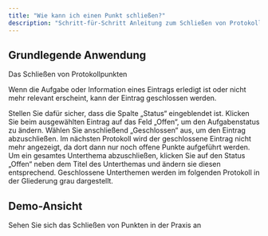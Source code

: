 ```yaml
---
title: "Wie kann ich einen Punkt schließen?"
description: "Schritt-für-Schritt Anleitung zum Schließen von Protokollpunkten"
---
```


## Grundlegende Anwendung

Das Schließen von Protokollpunkten

Wenn die Aufgabe oder Information eines Eintrags erledigt ist oder nicht mehr relevant erscheint, kann der Eintrag geschlossen werden.

<Steps>
  <Step title="Status-Spalte einblenden">
    Stellen Sie dafür sicher, dass die Spalte „Status“ eingeblendet ist.
  </Step>
  <Step title="Status ändern">
    Klicken Sie beim ausgewählten Eintrag auf das Feld „Offen“, um den Aufgabenstatus zu ändern.
  </Step>
  <Step title="Abschließen">
    Wählen Sie anschließend „Geschlossen“ aus, um den Eintrag abzuschließen.
  </Step>
  <Step title="Anzeige im Folgeprotokoll">
    Im nächsten Protokoll wird der geschlossene Eintrag nicht mehr angezeigt, da dort dann nur noch offene Punkte aufgeführt werden.
  </Step>
  <Step title="Unterthema abschließen">
    Um ein gesamtes Unterthema abzuschließen, klicken Sie auf den Status „Offen“ neben dem Titel des Unterthemas und ändern sie diesen entsprechend.
  </Step>
  <Step title="Darstellung geschlossener Unterthemen">
    Geschlossene Unterthemen werden im folgenden Protokoll in der Gliederung grau dargestellt.
  </Step>
</Steps>

## Demo-Ansicht

<Card title="📹 Zur interaktiven Demo" href="https://app.arcade.software/flows/abPbK41F0JBTDTQgGuuH/view" icon="play">
  Sehen Sie sich das Schließen von Punkten in der Praxis an
</Card> 